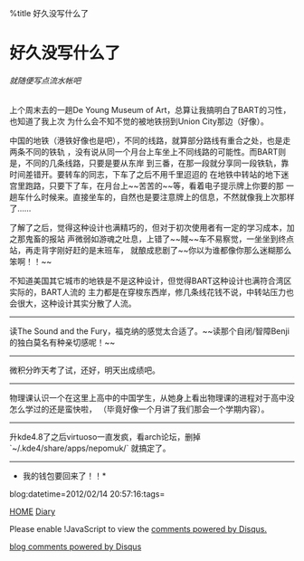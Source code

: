 %title 好久没写什么了


=好久没写什么了=
======就随便写点流水帐吧======

上个周末去的一趟De Young Museum of Art，总算让我搞明白了BART的习性，也知道了我上次
为什么会不知不觉的被地铁拐到Union City那边（好像）。

中国的地铁（港铁好像也是吧），不同的线路，就算部分路线有重合之处，也是走两条不同的铁轨
，没有说从同一个月台上车坐上不同线路的可能性。而BART则是，不同的几条线路，只要是要从东岸
到三番，在那一段就分享同一段铁轨，靠时间差错开。要转车的同志，下车了之后不用千里迢迢的
在地铁中转站的地下迷宫里跑路，只要下了车，在月台上~~苦苦的~~等，看着电子提示牌上你要的那
一趟车什么时候来。直接坐车的，自然也是要注意牌上的信息，不然就像我上次那样了……

了解了之后，觉得这种设计也满精巧的，但对于初次使用者有一定的学习成本，加之那鬼畜的报站
声微弱如游魂之吐息，上错了~~賊~~车不易察觉，一坐坐到终点站，再走背字刚好赶的是末班车，
就酿成悲剧了~~你以为谁都像你那么迷糊那么笨啊！！~~

不知道美国其它城市的地铁是不是这种设计，但觉得BART这种设计也满符合湾区实际的，BART人流的
主力都是在穿梭东西岸，修几条线花钱不说，中转站压力也会很大，这种设计其实分散了人流。

----

读The Sound and the Fury，福克纳的感觉太合适了。~~读那个自闭/智障Benji的独白莫名有种亲切感呢！~~

----

微积分昨天考了试，还好，明天出成绩吧。

----

物理课认识一个在这里上高中的中国学生，从她身上看出物理课的进程对于高中没怎么学过的还是蛮快啦，
（毕竟好像一个月讲了我们那会一个学期内容）。

----

升kde4.8了之后virtuoso一直发疯，看arch论坛，删掉 `~/.kde4/share/apps/nepomuk/` 就搞定了。

----

*我的钱包要回来了！！*

blog:datetime=2012/02/14 20:57:16:tags=

[[../index|HOME]]   [[diary|Diary]]

<div id="disqus_thread"></div>
<script type="text/javascript" src="comment.js">
</script>
<noscript>Please enable !JavaScript to view the <a href="http://disqus.com/?ref_noscript">comments powered by Disqus.</a></noscript>
<a href="http://disqus.com" class="dsq-brlink">blog comments powered by <span class="logo-disqus">Disqus</span></a>
<script type="text/javascript" src="count.js">
</script>

